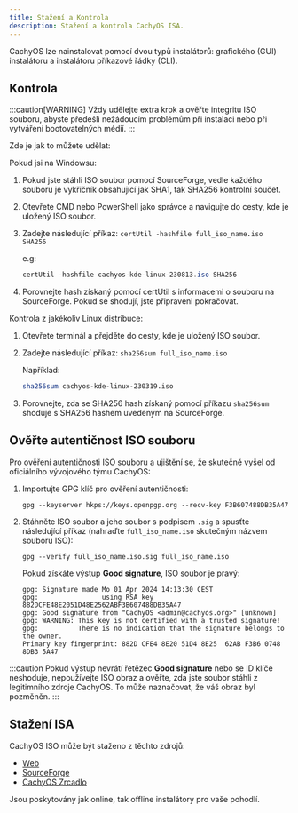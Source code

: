 ```yaml
---
title: Stažení a Kontrola
description: Stažení a kontrola CachyOS ISA.
---
```



CachyOS lze nainstalovat pomocí dvou typů instalátorů: grafického (GUI) instalátoru a instalátoru příkazové řádky (CLI).

## Kontrola

:::caution[WARNING]
Vždy udělejte extra krok a ověřte integritu ISO souboru, abyste předešli nežádoucím problémům při instalaci nebo při vytváření bootovatelných médií.
:::

Zde je jak to můžete udělat:

Pokud jsi na Windowsu:

<Steps>

1. Pokud jste stáhli ISO soubor pomocí SourceForge, vedle každého souboru je vykřičník obsahující jak SHA1, tak SHA256 kontrolní součet.

2. Otevřete CMD nebo PowerShell jako správce a navigujte do cesty, kde je uložený ISO soubor.

3. Zadejte následující příkaz: `certUtil -hashfile full_iso_name.iso SHA256`

   e.g:

   ```powershell
   certUtil -hashfile cachyos-kde-linux-230813.iso SHA256
   ```

4. Porovnejte hash získaný pomocí certUtil s informacemi o souboru na SourceForge. Pokud se shodují, jste připraveni pokračovat.

</Steps>

Kontrola z jakékoliv Linux distribuce:

<Steps>

1. Otevřete terminál a přejděte do cesty, kde je uložený ISO soubor.

2. Zadejte následující příkaz: `sha256sum full_iso_name.iso`

   Například:

   ```sh
   sha256sum cachyos-kde-linux-230319.iso
   ```

3. Porovnejte, zda se SHA256 hash získaný pomocí příkazu `sha256sum` shoduje s SHA256 hashem uvedeným na SourceForge.

</Steps>

## Ověřte autentičnost ISO souboru

Pro ověření autentičnosti ISO souboru a ujištění se, že skutečně vyšel od oficiálního vývojového týmu CachyOS:

<Steps>

1. Importujte GPG klíč pro ověření autentičnosti:

   ```shell
   gpg --keyserver hkps://keys.openpgp.org --recv-key F3B607488DB35A47
   ```

2. Stáhněte ISO soubor a jeho soubor s podpisem `.sig` a spusťte následující příkaz (nahraďte `full_iso_name.iso` skutečným názvem souboru ISO):

   ```shell
   gpg --verify full_iso_name.iso.sig full_iso_name.iso
   ```

   Pokud získáte výstup **Good signature**, ISO soubor je pravý:

   ```
   gpg: Signature made Mo 01 Apr 2024 14:13:30 CEST
   gpg:                using RSA key 882DCFE48E2051D48E2562ABF3B607488DB35A47
   gpg: Good signature from "CachyOS <admin@cachyos.org>" [unknown]
   gpg: WARNING: This key is not certified with a trusted signature!
   gpg:          There is no indication that the signature belongs to the owner.
   Primary key fingerprint: 882D CFE4 8E20 51D4 8E25  62AB F3B6 0748 8DB3 5A47
   ```

</Steps>

:::caution
Pokud výstup nevrátí řetězec **Good signature** nebo se ID klíče neshoduje, nepoužívejte ISO obraz a ověřte, zda jste soubor stáhli z legitimního zdroje CachyOS. To může naznačovat, že váš obraz byl pozměněn.
:::

## Stažení ISA

CachyOS ISO může být staženo z těchto zdrojů:

- [Web](https://cachyos.org/download)
- [SourceForge](https://sourceforge.net/projects/cachyos-arch/files/)
- [CachyOS Zrcadlo](https://mirror.cachyos.org/ISO/)

Jsou poskytovány jak online, tak offline instalátory pro vaše pohodlí.
